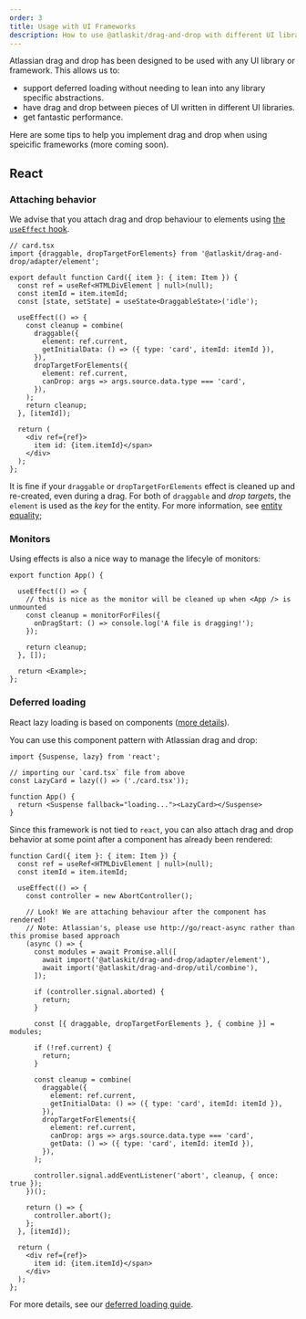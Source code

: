 ```yaml
---
order: 3
title: Usage with UI Frameworks
description: How to use @atlaskit/drag-and-drop with different UI libraries and frameworks
---
```


Atlassian drag and drop has been designed to be used with any UI library or framework. This allows us to:

- support deferred loading without needing to lean into any library specific abstractions.
- have drag and drop between pieces of UI written in different UI libraries.
- get fantastic performance.


Here are some tips to help you implement drag and drop when using speicific frameworks (more coming soon). 

## React

### Attaching behavior

We advise that you attach drag and drop behaviour to elements using [the `useEffect` hook](https://reactjs.org/docs/hooks-effect.html).

```tsx
// card.tsx
import {draggable, dropTargetForElements} from '@atlaskit/drag-and-drop/adapter/element';

export default function Card({ item }: { item: Item }) {
  const ref = useRef<HTMLDivElement | null>(null);
  const itemId = item.itemId;
  const [state, setState] = useState<DraggableState>('idle');

  useEffect(() => {
    const cleanup = combine(
      draggable({
        element: ref.current,
        getInitialData: () => ({ type: 'card', itemId: itemId }),
      }),
      dropTargetForElements({
        element: ref.current,
        canDrop: args => args.source.data.type === 'card',
      }),
    );
    return cleanup;
  }, [itemId]);

  return (
    <div ref={ref}>
      item id: {item.itemId}</span>
    </div>
  );
};
```

It is fine if your `draggable` or `dropTargetForElements` effect is cleaned up and re-created, even during a drag. For both of `draggable` and _drop targets_, the `element` is used as the _key_ for the entity. For more information, see [entity equality](TODO?);

### Monitors

Using effects is also a nice way to manage the lifecyle of monitors:

```tsx
export function App() {

  useEffect(() => {
    // this is nice as the monitor will be cleaned up when <App /> is unmounted
    const cleanup = monitorForFiles({
      onDragStart: () => console.log('A file is dragging!');
    });

    return cleanup;
  }, []);

  return <Example>;
};
```

### Deferred loading

React lazy loading is based on components ([more details](https://reactjs.org/docs/code-splitting.html)).

You can use this component pattern with Atlassian drag and drop:

```tsx
import {Suspense, lazy} from 'react';

// importing our `card.tsx` file from above
const LazyCard = lazy(() => ('./card.tsx'));

function App() {
  return <Suspense fallback="loading..."><LazyCard></Suspense>
}
```

Since this framework is not tied to `react`, you can also attach drag and drop behavior at some point after a component has already been rendered:

```tsx
function Card({ item }: { item: Item }) {
  const ref = useRef<HTMLDivElement | null>(null);
  const itemId = item.itemId;

  useEffect(() => {
    const controller = new AbortController();

    // Look! We are attaching behaviour after the component has rendered!
    // Note: Atlassian's, please use http://go/react-async rather than this promise based approach
    (async () => {
      const modules = await Promise.all([
        await import('@atlaskit/drag-and-drop/adapter/element'),
        await import('@atlaskit/drag-and-drop/util/combine'),
      ]);

      if (controller.signal.aborted) {
        return;
      }

      const [{ draggable, dropTargetForElements }, { combine }] = modules;

      if (!ref.current) {
        return;
      }

      const cleanup = combine(
        draggable({
          element: ref.current,
          getInitialData: () => ({ type: 'card', itemId: itemId }),
        }),
        dropTargetForElements({
          element: ref.current,
          canDrop: args => args.source.data.type === 'card',
          getData: () => ({ type: 'card', itemId: itemId }),
        }),
      );

      controller.signal.addEventListener('abort', cleanup, { once: true });
    })();

    return () => {
      controller.abort();
    };
  }, [itemId]);

  return (
    <div ref={ref}>
      item id: {item.itemId}</span>
    </div>
  );
};
```

For more details, see our [deferred loading guide](/components/drag-and-drop/improving-performance/deferred-loading/deferred-loading).

